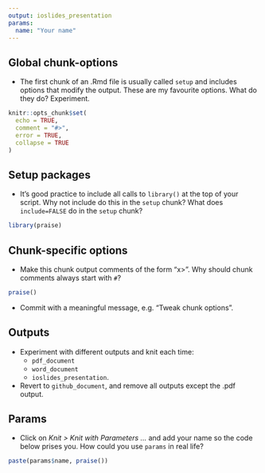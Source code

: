 ```yaml
---
output: ioslides_presentation 
params:
  name: "Your name"
---
```


## Global chunk-options

* The first chunk of an .Rmd file is usually called `setup` and includes options that modify the output. These are my favourite options. What do they do? Experiment.

```r
knitr::opts_chunk$set(
  echo = TRUE,
  comment = "#>",
  error = TRUE,
  collapse = TRUE
)
```

## Setup packages

* It's good practice to include all calls to `library()` at the top of your script. Why not include do this in the `setup` chunk? What does `include=FALSE` do in the `setup` chunk?

```r
library(praise)
```

## Chunk-specific options

* Make this chunk output comments of the form "x>". Why should chunk comments always start with `#`?

```r
praise()
```

* Commit with a meaningful message, e.g. "Tweak chunk options".

## Outputs

* Experiment with different outputs and knit each time:
  * `pdf_document`
  * `word_document`
  * `ioslides_presentation`.

* Revert to `github_document`, and remove all outputs except the .pdf output.

## Params

* Click on _Knit > Knit with Parameters ..._ and add your name so the code below prises you. How could you use `params` in real life?

```r
paste(params$name, praise())
```

